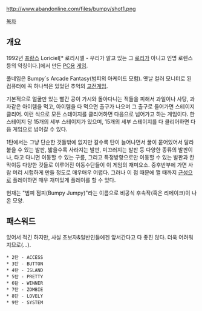 http://www.abandonline.com/files/bumpy/shot1.png

[[목차]]

== 개요 ==
1992년 [[프랑스]] Loriciel[* 로리시엘 - 우리가 알고 있는 그 [[로리]]가 아니고 인명 로렌스 등의 약칭이다.]에서 만든 [[PC]]용 [[게임]].

풀네임은 Bumpy`s Arcade Fantasy(범피의 아케이드 모험).
옛날 컬러 모니터로 된 컴퓨터에 꼭 하나씩은 있었던 추억의 [[고전게임]].

기본적으로 얼굴만 있는 빨간 공이 가시와 돌아다니는 적들을 피해서 과일이나 사탕, 과자같은 아이템을 먹고, 아이템을 다 먹으면 출구가 나오며 그 출구로 들어가면 스테이지 클리어. 이런 식으로 모든 스테이지를 클리어하면 다음으로 넘어가고 하는 게임이다. 한 스테이지 당 15개의 세부 스테이지가 있으며, 15개의 세부 스테이지를 다 클리어하면 다음 게임으로 넘어갈 수 있다.

1탄에서는 그냥 단순한 것들밖에 없지만 갈수록 탄이 늘어나면서 꿀이 묻어있어서 달라붙을 수 있는 발판, 밟을수록 사라지는 발판, 미끄러지는 발판 등 다양한 종류의 발판이나, 타고 다니면 이동할 수 있는 구름, 그리고 특정방향으로만 이동할 수 있는 발판과 칸막이등 다양한 것들로 이루어진 이동수단들이 이 게임의 재미요소. 중후반부에 가면 사람 머리 시험하게 만들 정도로 매우매우 어렵다. 그러나 이 점 때문에 깰 때까지 [[근성]]으로 플레이하면 매우 재미있게 플레이를 할 수 있다.

현재는 "범피 점피(Bumpy Jumpy)"라는 이름으로 비공식 후속작(혹은 리메이크)이 나온 모양.

== 패스워드 ==
있어서 적긴 하지만, 사실 초보자&일반인들에겐 앞서간다고 다 좋진 않다. 더욱 어려워지므로(…).
 * 2탄 - ACCESS
 * 3탄 - BUTTON
 * 4탄 - ISLAND
 * 5탄 - PRETTY
 * 6탄 - WINNER
 * 7탄 - ZOMBIE
 * 8탄 - LOVELY
 * 9탄 - SYSTEM
